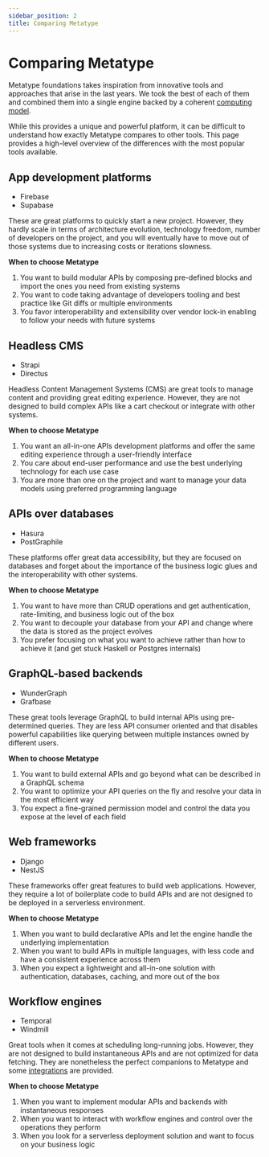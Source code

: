 ```yaml
---
sidebar_position: 2
title: Comparing Metatype
---
```


# Comparing Metatype

Metatype foundations takes inspiration from innovative tools and approaches that arise in the last years. We took the best of each of them and combined them into a single engine backed by a coherent [computing model](/docs/reference/specifications).

While this provides a unique and powerful platform, it can be difficult to understand how exactly Metatype compares to other tools. This page provides a high-level overview of the differences with the most popular tools available.

## App development platforms

- Firebase
- Supabase

These are great platforms to quickly start a new project. However, they hardly scale in terms of architecture evolution, technology freedom, number of developers on the project, and you will eventually have to move out of those systems due to increasing costs or iterations slowness.

**When to choose Metatype**

1. You want to build modular APIs by composing pre-defined blocks and import the ones you need from existing systems
2. You want to code taking advantage of developers tooling and best practice like Git diffs or multiple environments
3. You favor interoperability and extensibility over vendor lock-in enabling to follow your needs with future systems

## Headless CMS

- Strapi
- Directus

Headless Content Management Systems (CMS) are great tools to manage content and providing great editing experience. However, they are not designed to build complex APIs like a cart checkout or integrate with other systems.

**When to choose Metatype**

1. You want an all-in-one APIs development platforms and offer the same editing experience through a user-friendly interface
2. You care about end-user performance and use the best underlying technology for each use case
3. You are more than one on the project and want to manage your data models using preferred programming language

## APIs over databases

- Hasura
- PostGraphile

These platforms offer great data accessibility, but they are focused on databases and forget about the importance of the business logic glues and the interoperability with other systems.

**When to choose Metatype**

1. You want to have more than CRUD operations and get authentication, rate-limiting, and business logic out of the box
2. You want to decouple your database from your API and change where the data is stored as the project evolves
3. You prefer focusing on what you want to achieve rather than how to achieve it (and get stuck Haskell or Postgres internals)

## GraphQL-based backends

- WunderGraph
- Grafbase

These great tools leverage GraphQL to build internal APIs using pre-determined queries. They are less API consumer oriented and that disables powerful capabilities like querying between multiple instances owned by different users.

**When to choose Metatype**

1. You want to build external APIs and go beyond what can be described in a GraphQL schema
2. You want to optimize your API queries on the fly and resolve your data in the most efficient way
3. You expect a fine-grained permission model and control the data you expose at the level of each field

## Web frameworks

- Django
- NestJS

These frameworks offer great features to build web applications. However, they require a lot of boilerplate code to build APIs and are not designed to be deployed in a serverless environment.

**When to choose Metatype**

1. When you want to build declarative APIs and let the engine handle the underlying implementation
2. When you want to build APIs in multiple languages, with less code and have a consistent experience across them
3. When you expect a lightweight and all-in-one solution with authentication, databases, caching, and more out of the box

## Workflow engines

- Temporal
- Windmill

Great tools when it comes at scheduling long-running jobs. However, they are not designed to build instantaneous APIs and are not optimized for data fetching. They are nonetheless the perfect companions to Metatype and some [integrations](/docs/reference/runtimes/temporal) are provided.

**When to choose Metatype**

1. When you want to implement modular APIs and backends with instantaneous responses
2. When you want to interact with workflow engines and control over the operations they perform
3. When you look for a serverless deployment solution and want to focus on your business logic
